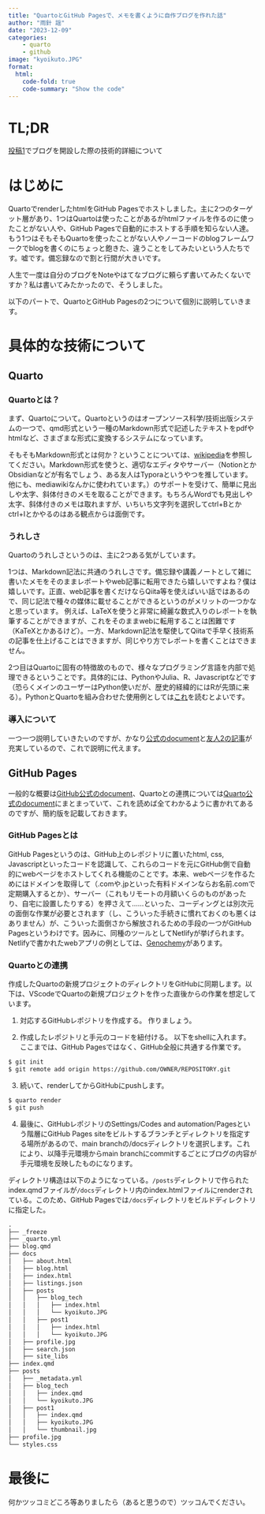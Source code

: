 ```yaml
---
title: "QuartoとGitHub Pagesで、メモを書くように自作ブログを作れた話"
author: "雨針 謡"
date: "2023-12-09"
categories: 
    - quarto
    - github
image: "kyoikuto.JPG"
format:
  html:
    code-fold: true
    code-summary: "Show the code"
---
```

# TL;DR
[投稿1](../post1/index.qmd)でブログを開設した際の技術的詳細について

# はじめに
QuartoでrenderしたhtmlをGitHub Pagesでホストしました。主に2つのターゲット層があり、1つはQuartoは使ったことがあるがhtmlファイルを作るのに使ったことがない人や、GitHub Pagesで自動的にホストする手順を知らない人達。もう1つはそもそもQuartoを使ったことがない人やノーコードのblogフレームワークでblogを書くのにちょっと飽きた、違うことをしてみたいという人たちです。嘘です。備忘録なので割と行間が大きいです。

人生で一度は自分のブログをNoteやはてなブログに頼らず書いてみたくないですか？私は書いてみたかったので、そうしました。

以下のパートで、QuartoとGitHub Pagesの2つについて個別に説明していきます。

# 具体的な技術について
## Quarto
### Quartoとは？
まず、Quartoについて。Quartoというのはオープンソース科学/技術出版システムの一つで、qmd形式という一種のMarkdown形式で記述したテキストをpdfやhtmlなど、さまざまな形式に変換するシステムになっています。

そもそもMarkdown形式とは何か？ということについては、[wikipedia](https://ja.wikipedia.org/wiki/Markdown)を参照してください。Markdown形式を使うと、適切なエディタやサーバー（NotionとかObsidianなどが有名でしょう、ある友人はTyporaというやつを推しています。他にも、mediawikiなんかに使われています。）のサポートを受けて、簡単に見出しや太字、斜体付きのメモを取ることができます。もちろんWordでも見出しや太字、斜体付きのメモは取れますが、いちいち文字列を選択してctrl+Bとかctrl+Iとかやるのはある観点からは面倒です。

### うれしさ
Quartoのうれしさというのは、主に2つある気がしています。

1つは、Markdown記法に共通のうれしさです。備忘録や講義ノートとして雑に書いたメモをそのままレポートやweb記事に転用できたら嬉しいですよね？僕は嬉しいです。正直、web記事を書くだけならQiita等を使えばいい話ではあるので、同じ記法で種々の媒体に載せることができるというのがメリットの一つかなと思っています。
例えば、LaTeXを使うと非常に綺麗な数式入りのレポートを執筆することができますが、これをそのままwebに転用することは困難です（KaTeXとかあるけど）。一方、Markdown記法を駆使してQiitaで手早く技術系の記事を仕上げることはできますが、同じやり方でレポートを書くことはできません。

2つ目はQuartoに固有の特徴故のもので、様々なプログラミング言語を内部で処理できるということです。具体的には、PythonやJulia、R、Javascriptなどです（恐らくメインのユーザーはPython使いだが、歴史的経緯的にはRが先頭に来る）。PythonとQuartoを組み合わせた使用例としては[これ](https://qiita.com/Nobukuni-Hyakutake/items/112a7bd5b34abd446395)を読むとよいです。

### 導入について
一つ一つ説明していきたいのですが、かなり[公式のdocument](https://quarto.org/)と[友人2の記事](https://qiita.com/Sangen_u/items/ff7ee6ec1ef2c13f8f99)が充実しているので、これで説明に代えます。


## GitHub Pages
一般的な概要は[GitHub公式のdocument](https://docs.github.com/ja/pages/getting-started-with-github-pages/about-github-pages)、Quartoとの連携については[Quarto公式のdocument](https://quarto.org/docs/publishing/github-pages.html)にまとまっていて、これを読めば全てわかるように書かれてあるのですが、簡約版を記載しておきます。

### GitHub Pagesとは
GitHub Pagesというのは、GitHub上のレポジトリに置いたhtml, css, Javascriptといったコードを認識して、これらのコードを元にGitHub側で自動的にwebページをホストしてくれる機能のことです。本来、webページを作るためにはドメインを取得して（.comや.jpといった有料ドメインならお名前.comで定期購入するとか）、サーバー（これもリモートの月額いくらのものがあったり、自宅に設置したりする）を押さえて......といった、コーディングとは別次元の面倒な作業が必要とされます（し、こういった手続きに慣れておくのも悪くはありません）が、こういった面倒さから解放されるための手段の一つがGitHub Pagesというわけです。因みに、同種のツールとしてNetlifyが挙げられます。Netlifyで書かれたwebアプリの例としては、[Genochemy](https://genochemy.netlify.app/)があります。

### Quartoとの連携
作成したQuartoの新規プロジェクトのディレクトリをGitHubに同期します。以下は、VScodeでQuartoの新規プロジェクトを作った直後からの作業を想定しています。

1. 対応するGitHubレポジトリを作成する。
作りましょう。

2. 作成したレポジトリと手元のコードを紐付ける。
以下をshellに入れます。ここまでは、GitHub Pagesではなく、GitHub全般に共通する作業です。
```zsh
$ git init
$ git remote add origin https://github.com/OWNER/REPOSITORY.git
```

3. 続いて、renderしてからGitHubにpushします。
```zsh
$ quarto render
$ git push
```
4. 最後に、GitHubレポジトリのSettings/Codes and automation/Pagesという階層にGitHub Pages siteをビルトするブランチとディレクトリを指定する場所があるので、main branchの/docsディレクトリを選択します。これにより、以降手元環境からmain branchにcommitするごとにブログの内容が手元環境を反映したものになります。

::: {.callout-note collapse="true"}
ディレクトリ構造は以下のようになっている。`/posts`ディレクトリで作られたindex.qmdファイルが`/docs`ディレクトリ内のindex.htmlファイルにrenderされている。このため、GitHub Pagesでは`/docs`ディレクトリをビルドディレクトリに指定した。
```default
.
├── _freeze
├── _quarto.yml
├── blog.qmd
├── docs
│   ├── about.html
│   ├── blog.html
│   ├── index.html
│   ├── listings.json
│   ├── posts
│   │   ├── blog_tech
│   │   │   ├── index.html
│   │   │   └── kyoikuto.JPG
│   │   ├── post1
│   │   │   ├── index.html
│   │   │   └── kyoikuto.JPG
│   ├── profile.jpg
│   ├── search.json
│   ├── site_libs
├── index.qmd
├── posts
│   ├── _metadata.yml
│   ├── blog_tech
│   │   ├── index.qmd
│   │   └── kyoikuto.JPG
│   ├── post1
│   │   ├── index.qmd
│   │   ├── kyoikuto.JPG
│   │   └── thumbnail.jpg
├── profile.jpg
└── styles.css
```
:::

# 最後に
何かツッコミどころ等ありましたら（あると思うので）ツッコんでください。